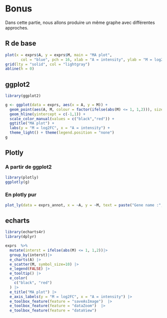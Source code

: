 # Bonus

Dans cette partie, nous allons produire un même graphe avec différentes approches.

## R de base

```r
plot(x = exprs$A, y = exprs$M, main = "MA plot",
       col = "blue", pch = 16, xlab = "A = intensity", ylab = "M = log2FC")
grid(lty = "solid", col = "lightgray")
abline(h = 0)
```

## ggplot2

```r
library(ggplot2)

g <- ggplot(data = exprs, aes(x = A, y = M)) +
  geom_point(aes(A, M, colour = factor(ifelse(abs(M) <= 1, 1,2))), size = 0.8) + 
  geom_hline(yintercept = c(-1,1)) +
  scale_color_manual(values = c("black","red")) +
  ggtitle("MA plot") + 
  labs(y = "M = log2FC", x = "A = intensity") + 
  theme_light() + theme(legend.position = "none")
g

```

## Plotly 
### A partir de ggplot2

```r
library(plotly)
ggplotly(g)
```

### En plotly pur

```r
plot_ly(data = exprs_annot, x = ~A, y = ~M, text = paste("Gene name :", exprs_annot$name), type = 'scatter', mode = 'markers')
```


## echarts 

```r
library(echarts4r)
library(dplyr)

exprs  %>%
  mutate(interst = ifelse(abs(M) <= 1, 1,2))|> 
  group_by(interst)|>          
  e_charts(A) |> 
  e_scatter(M, symbol_size=10) |> 
  e_legend(FALSE) |>
  e_tooltip() |>
  e_color(
    c("black", "red")
  ) |>
  e_title("MA plot") |>
  e_axis_labels(y = "M = log2FC", x = "A = intensity") |>
  e_toolbox_feature(feature = "saveAsImage")  |>
  e_toolbox_feature(feature = "dataZoom")  |>
  e_toolbox_feature(feature = "dataView")
  

```

